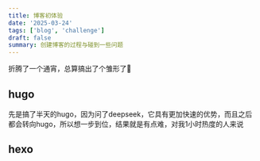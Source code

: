 ```yaml
---
title: 博客初体验
date: '2025-03-24'
tags: ['blog', 'challenge']
draft: false
summary: 创建博客的过程与碰到一些问题
---
```


折腾了一个通宵，总算搞出了个雏形了🤣

## hugo

先是搞了半天的hugo，因为问了deepseek，它具有更加快速的优势，而且之后都会转向hugo，所以想一步到位，结果就是有点难，对我1小时热度的人来说

## hexo
